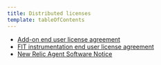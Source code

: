 ```yaml
---
title: Distributed licenses
template: tableOfContents
---
```


* [Add-on end user license agreement](/docs/licenses/license-information/distributed-licenses/add-end-user-license-agreement)
* [FIT instrumentation end user license agreement](/docs/licenses/license-information/distributed-licenses/fit-instrumentation-end-user-license-agreement)
* [New Relic Agent Software Notice](/docs/licenses/license-information/distributed-licenses/new-relic-agent-software-notice)

